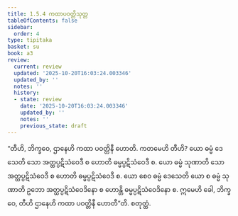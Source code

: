 ```yaml
---
title: 1.5.4 ကထာပဝတ္တိသုတ္တ
tableOfContents: false
sidebar:
  order: 4
type: tipitaka
basket: su
book: a3
review:
  current: review
  updated: '2025-10-20T16:03:24.003346'
  updated_by: ''
  notes: ''
  history:
  - state: review
    date: '2025-10-20T16:03:24.003346'
    updated_by: ''
    notes: ''
    previous_state: draft
---
```



<DynamicBreadcrumb />


<ReviewStatus review={frontmatter.review} showDetails={true} />

<HypothesisAnnotation frontmatter={frontmatter} />

<Division number="44" book="a3" e="ch" v="15" p="149">

<Paragraph number="280" book="a3">
“တီဟိ, ဘိက္ခဝေ, ဌာနေဟိ ကထာ ပဝတ္တိနီ ဟောတိ. ကတမေဟိ တီဟိ? ယော ဓမ္မံ ဒေသေတိ သော အတ္ထပ္ပဋိသံဝေဒီ စ ဟောတိ ဓမ္မပ္ပဋိသံဝေဒီ စ. ယော ဓမ္မံ သုဏာတိ သော အတ္ထပ္ပဋိသံဝေဒီ စ ဟောတိ ဓမ္မပ္ပဋိသံဝေဒီ စ. ယော စေဝ ဓမ္မံ ဒေသေတိ ယော စ ဓမ္မံ သုဏာတိ ဥဘော အတ္ထပ္ပဋိသံဝေဒိနော စ ဟောန္တိ ဓမ္မပ္ပဋိသံဝေဒိနော စ. ဣမေဟိ ခေါ, ဘိက္ခဝေ, တီဟိ ဌာနေဟိ ကထာ ပဝတ္တိနီ ဟောတီ”တိ.

</Paragraph>
</Division>

<Paragraph number="281" type="center" book="a3">
စတုတ္ထံ.
</Paragraph>